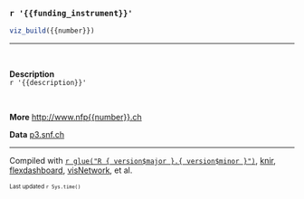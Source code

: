 
### `r '{{funding_instrument}}'`

```r
viz_build({{number}})
```

***

<br/>  

**Description**  
`r '{{description}}'`  

<br/>  

**More**  [http://www.nfp{{number}}.ch](http://www.nfp{{number}}.ch/en){target='_blank'}  

**Data**  [p3.snf.ch](http://p3.snf.ch/Pages/DataAndDocumentation.aspx){target='_blank'}  

<hr/>

Compiled with [`r glue("R { version$major }.{ version$minor }")`](https://cran.r-project.org/), [knir](https://yihui.name/knitr/){target='_blank'}, [flexdashboard](https://github.com/rstudio/flexdashboard){target='_blank'}, [visNetwork](https://datastorm-open.github.io/visNetwork/){target='_blank'}, et al.

<font size='1'>Last updated  `r Sys.time()`  </font>
